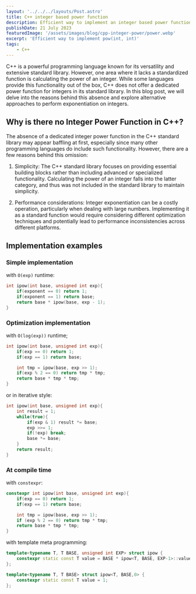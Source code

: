 ```yaml
---
layout: '../../../layouts/Post.astro'
title: C++ integer based power function
description: Efficient way to implement an integer based power function.
publishDate: 21 July 2023
featuredImage: '/assets/images/blog/cpp-integer-power/power.webp'
excerpt: 'Efficient way to implement pow(int, int)'
tags:
    - C++
---
```


C++ is a powerful programming language known for its versatility and extensive standard library.
However, one area where it lacks a standardized function is calculating the power of an integer.
While some languages provide this functionality out of the box, 
C++ does not offer a dedicated power function for integers in its standard library.
In this blog post, we will delve into the reasons behind this absence and explore alternative approaches to perform exponentiation on integers.

## Why is there no Integer Power Function in C++?

The absence of a dedicated integer power function in the C++ standard library may appear baffling at first,
especially since many other programming languages do include such functionality.
However, there are a few reasons behind this omission:

1. Simplicity: 
The C++ standard library focuses on providing essential building blocks rather than including advanced or specialized functionality. 
Calculating the power of an integer falls into the latter category, and thus was not included in the standard library to maintain simplicity.

1. Performance considerations:
Integer exponentiation can be a costly operation, particularly when dealing with large numbers.
Implementing it as a standard function would require considering different optimization techniques
and potentially lead to performance inconsistencies across different platforms.

## Implementation examples

### Simple implementation 
with `O(exp)` runtime:
```cpp
int ipow(int base, unsigned int exp){
    if(exponent == 0) return 1;
    if(exponent == 1) return base;
    return base * ipow(base, exp - 1);
}
```

### Optimization implementation
with `O(log(exp))` runtime;
```cpp
int ipow(int base, unsigned int exp){
    if(exp == 0) return 1;
    if(exp == 1) return base;

    int tmp = ipow(base, exp >> 1);
    if(exp % 2 == 0) return tmp * tmp;
    return base * tmp * tmp;
}
```
or in iterative style:
```cpp
int ipow(int base, unsigned int exp){
    int result = 1;
    while(true){
        if(exp & 1) result *= base;
        exp >>= 1;
        if(!exp) break;
        base *= base;
    }
    return result;
}
```

### At compile time
with `constexpr`:
```cpp
constexpr int ipow(int base, unsigned int exp){
    if(exp == 0) return 1;
    if(exp == 1) return base;

    int tmp = ipow(base, exp >> 1);
    if (exp % 2 == 0) return tmp * tmp;
    return base * tmp * tmp;
}
```

with template meta programming:
```cpp
template<typename T, T BASE, unsigned int EXP> struct ipow {
    constexpr static const T value = BASE * ipow<T, BASE, EXP-1>::value;
};

template<typename T, T BASE> struct ipow<T, BASE,0> {
    constexpr static const T value = 1;
};
```
